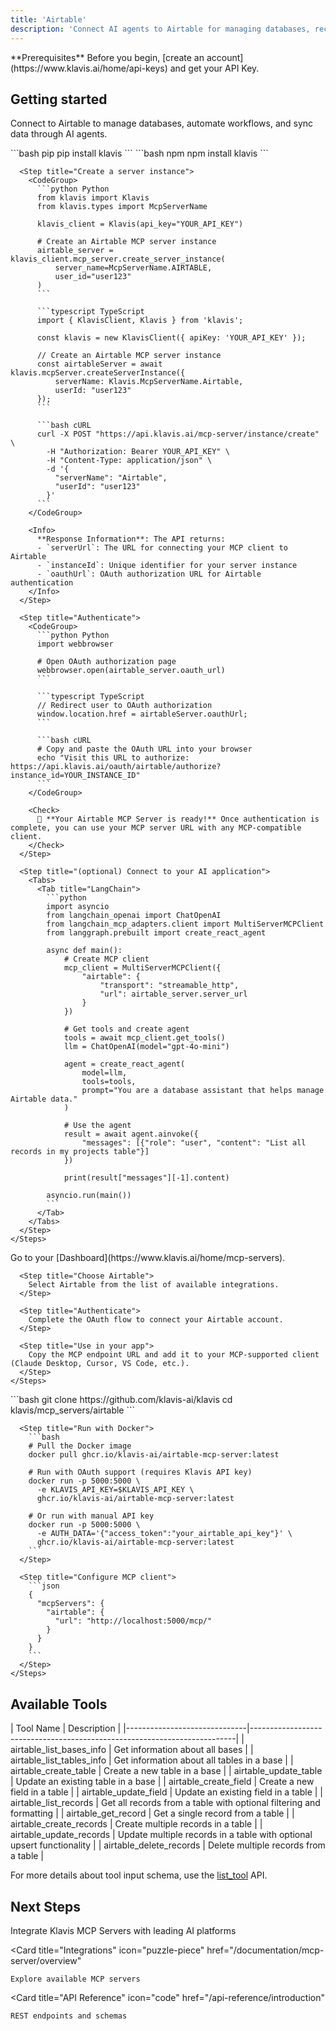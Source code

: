 ```yaml
---
title: 'Airtable'
description: 'Connect AI agents to Airtable for managing databases, records, and workflows'
---
```


<Info>
  **Prerequisites**
  Before you begin, [create an account](https://www.klavis.ai/home/api-keys) and get your API Key.
</Info>

## Getting started

Connect to Airtable to manage databases, automate workflows, and sync data through AI agents.

<Tabs>
  <Tab title="API">
    <Steps>
      <Step title="Install the SDKs (optional)">
        <CodeGroup>
          ```bash pip
          pip install klavis
          ```
          ```bash npm
          npm install klavis
          ```
        </CodeGroup>
      </Step>
      
      <Step title="Create a server instance">
        <CodeGroup>
          ```python Python
          from klavis import Klavis
          from klavis.types import McpServerName
          
          klavis_client = Klavis(api_key="YOUR_API_KEY")
          
          # Create an Airtable MCP server instance
          airtable_server = klavis_client.mcp_server.create_server_instance(
              server_name=McpServerName.AIRTABLE,
              user_id="user123"
          )
          ```
          
          ```typescript TypeScript
          import { KlavisClient, Klavis } from 'klavis';
          
          const klavis = new KlavisClient({ apiKey: 'YOUR_API_KEY' });
          
          // Create an Airtable MCP server instance
          const airtableServer = await klavis.mcpServer.createServerInstance({
              serverName: Klavis.McpServerName.Airtable,
              userId: "user123"
          });
          ```
          
          ```bash cURL
          curl -X POST "https://api.klavis.ai/mcp-server/instance/create" \
            -H "Authorization: Bearer YOUR_API_KEY" \
            -H "Content-Type: application/json" \
            -d '{
              "serverName": "Airtable",
              "userId": "user123"
            }'
          ```
        </CodeGroup>
        
        <Info>
          **Response Information**: The API returns:
          - `serverUrl`: The URL for connecting your MCP client to Airtable
          - `instanceId`: Unique identifier for your server instance
          - `oauthUrl`: OAuth authorization URL for Airtable authentication
        </Info>
      </Step>
      
      <Step title="Authenticate">
        <CodeGroup>
          ```python Python
          import webbrowser
          
          # Open OAuth authorization page
          webbrowser.open(airtable_server.oauth_url)
          ```
          
          ```typescript TypeScript
          // Redirect user to OAuth authorization
          window.location.href = airtableServer.oauthUrl;
          ```
          
          ```bash cURL
          # Copy and paste the OAuth URL into your browser
          echo "Visit this URL to authorize: https://api.klavis.ai/oauth/airtable/authorize?instance_id=YOUR_INSTANCE_ID"
          ```
        </CodeGroup>
        
        <Check>
          🎉 **Your Airtable MCP Server is ready!** Once authentication is complete, you can use your MCP server URL with any MCP-compatible client.
        </Check>
      </Step>
      
      <Step title="(optional) Connect to your AI application">
        <Tabs>
          <Tab title="LangChain">
            ```python
            import asyncio
            from langchain_openai import ChatOpenAI
            from langchain_mcp_adapters.client import MultiServerMCPClient
            from langgraph.prebuilt import create_react_agent
            
            async def main():
                # Create MCP client
                mcp_client = MultiServerMCPClient({
                    "airtable": {
                        "transport": "streamable_http",
                        "url": airtable_server.server_url
                    }
                })
                
                # Get tools and create agent
                tools = await mcp_client.get_tools()
                llm = ChatOpenAI(model="gpt-4o-mini")
                
                agent = create_react_agent(
                    model=llm,
                    tools=tools,
                    prompt="You are a database assistant that helps manage Airtable data."
                )
                
                # Use the agent
                result = await agent.ainvoke({
                    "messages": [{"role": "user", "content": "List all records in my projects table"}]
                })
                
                print(result["messages"][-1].content)
            
            asyncio.run(main())
            ```
          </Tab>
        </Tabs>
      </Step>
    </Steps>
  </Tab>
  
  <Tab title="UI">
    <Steps>
      <Step title="Open Dashboard">
        Go to your [Dashboard](https://www.klavis.ai/home/mcp-servers).
      </Step>
      
      <Step title="Choose Airtable">
        Select Airtable from the list of available integrations.
      </Step>
      
      <Step title="Authenticate">
        Complete the OAuth flow to connect your Airtable account.
      </Step>
      
      <Step title="Use in your app">
        Copy the MCP endpoint URL and add it to your MCP-supported client (Claude Desktop, Cursor, VS Code, etc.).
      </Step>
    </Steps>
  </Tab>
  
  <Tab title="Open Source">
    <Steps>
      <Step title="Clone repository (for developers to build from source)">
        ```bash
        git clone https://github.com/klavis-ai/klavis
        cd klavis/mcp_servers/airtable
        ```
      </Step>
      
      <Step title="Run with Docker">
        ```bash
        # Pull the Docker image
        docker pull ghcr.io/klavis-ai/airtable-mcp-server:latest
        
        # Run with OAuth support (requires Klavis API key)
        docker run -p 5000:5000 \
          -e KLAVIS_API_KEY=$KLAVIS_API_KEY \
          ghcr.io/klavis-ai/airtable-mcp-server:latest
        
        # Or run with manual API key
        docker run -p 5000:5000 \
          -e AUTH_DATA='{"access_token":"your_airtable_api_key"}' \
          ghcr.io/klavis-ai/airtable-mcp-server:latest
        ```
      </Step>
      
      <Step title="Configure MCP client">
        ```json
        {
          "mcpServers": {
            "airtable": {
              "url": "http://localhost:5000/mcp/"
            }
          }
        }
        ```
      </Step>
    </Steps>
  </Tab>
</Tabs>

## Available Tools

<Accordion title="Tools Information">
| Tool Name                    | Description                                                              |
|------------------------------|--------------------------------------------------------------------------|
| airtable_list_bases_info | Get information about all bases |
| airtable_list_tables_info | Get information about all tables in a base |
| airtable_create_table | Create a new table in a base |
| airtable_update_table | Update an existing table in a base |
| airtable_create_field | Create a new field in a table |
| airtable_update_field | Update an existing field in a table |
| airtable_list_records | Get all records from a table with optional filtering and formatting |
| airtable_get_record | Get a single record from a table |
| airtable_create_records | Create multiple records in a table |
| airtable_update_records | Update multiple records in a table with optional upsert functionality |
| airtable_delete_records | Delete multiple records from a table |
</Accordion>

<Note>For more details about tool input schema, use the [list_tool](https://docs.klavis.ai/api-reference/mcp-server/list-tools) API.</Note>

## Next Steps

<CardGroup>
  <Card
    title="AI Platform Integrations"
    icon="robot"
    href="/documentation/ai-platform-integration/overview"
  >
    Integrate Klavis MCP Servers with leading AI platforms
  </Card>
  
  <Card
    title="Integrations"
    icon="puzzle-piece"
    href="/documentation/mcp-server/overview"
  >
    Explore available MCP servers
  </Card>
  
  <Card
    title="API Reference"
    icon="code"
    href="/api-reference/introduction"
  >
    REST endpoints and schemas
  </Card>
</CardGroup>